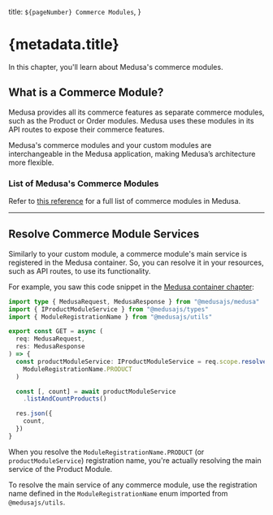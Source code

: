   title: `${pageNumber} Commerce Modules`,
}

# {metadata.title}

In this chapter, you'll learn about Medusa's commerce modules.

## What is a Commerce Module?

Medusa provides all its commerce features as separate commerce modules, such as the Product or Order modules. Medusa uses these modules in its API routes to expose their commerce features.

Medusa's commerce modules and your custom modules are interchangeable in the Medusa application, making Medusa’s architecture more flexible.

### List of Medusa's Commerce Modules

Refer to [this reference](!resources!/commerce-modules) for a full list of commerce modules in Medusa.

---

## Resolve Commerce Module Services

Similarly to your custom module, a commerce module's main service is registered in the Medusa container. So, you can resolve it in your resources, such as API routes, to use its functionality.

For example, you saw this code snippet in the [Medusa container chapter](../medusa-container/page.mdx):

```ts highlights={[["10"]]}
import type { MedusaRequest, MedusaResponse } from "@medusajs/medusa"
import { IProductModuleService } from "@medusajs/types"
import { ModuleRegistrationName } from "@medusajs/utils"

export const GET = async (
  req: MedusaRequest, 
  res: MedusaResponse
) => {
  const productModuleService: IProductModuleService = req.scope.resolve(
    ModuleRegistrationName.PRODUCT
  )

  const [, count] = await productModuleService
    .listAndCountProducts()

  res.json({
    count,
  })
}
```

When you resolve the `ModuleRegistrationName.PRODUCT` (or `productModuleService`) registration name, you're actually resolving the main service of the Product Module.

<Note title="Tip">

To resolve the main service of any commerce module, use the registration name defined in the `ModuleRegistrationName` enum imported from `@medusajs/utils`.

</Note>

